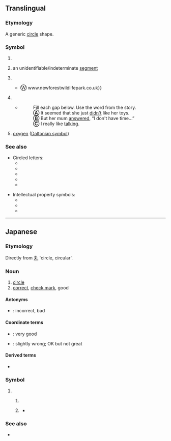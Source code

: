 {{also|◯|⚬|∘|Appendix:Variations of "o"|uni=auto}}
{{character info}}
{{character info|￮}}
{{character info|⭕}}
==Translingual==

===Etymology===
A generic [[circle]] shape.

===Symbol===
{{mul-symbol}}

# {{n-g|A female family member in a [[family tree]]. Compare {{m|mul|□||a male family member in a family tree}}.}}
# {{lb|mul|phonetics}} an unidentifiable/indeterminate [[segment]]
# {{n-g|A circled [[number]] ①, ②, ③, etc. represents the ''1st'', ''2nd'', ''3rd'', etc. item.}}
#* {{quote-book|en|termlang=mul|author=Emily Laurence Baker|title=Slow New Forest: Local, characterful guides to Britain's special places|year=2013|publisher=Bradt Travel Guides|isbn=9781841624488|page=109|pageurl=https://books.google.ro/books?id=NZjkpKIBzN0C&pg=PA109|passage='''④''' New Forest Wildlife Park<br>Deerleap Lane, Ashurst SO41 4UH Ⓣ 023 {{...}} Ⓦ www.newforestwildlifepark.co.uk}}
# {{n-g|A circled [[letter]] Ⓐ, Ⓑ, Ⓒ, etc. represents the ''Ath'', ''Bth'', ''Cth'', etc. item.}}
#* {{quote-book
|en
|termlang=mul
|year=2004
|author=Faye Berryman, Philip O'Carroll
|title=Fitzroy Word Skills 3 Answer Book (Stories 21-30)
|pageurl=http://books.google.com.br/books?id=AkKf1gjxcVEC&pg=PA75#v=onepage&q&f=false
|isbn=9789867240217
|page=75
|publisher=Lai Lai Book Company}}
#*: Fill each gap below. Use the word from the story.
#*: '''Ⓐ''' It seemed that she just <u>didn't</u> like her toys.
#*: '''Ⓑ''' But her mum <u>answered</u>, “I don't have time...”
#*: '''Ⓒ''' I really like <u>talking</u>.
# {{lb|mul|chemistry}} [[oxygen]] ([[w:Daltonian symbol|Daltonian symbol]])

===See also===
* Circled letters:
** {{l|mul|Ⓐ||the symbol of [[anarchism]]}}
** {{l|mul|Ⓣ||indicates a [[phone number]]}}
** {{l|mul|Ⓦ||indicates a [[website]]}}
** {{l|mul|Ⓧ||indicates the last date at which the item must be sold at a fixed price under saihan seido, Japan's resale price maintenance system}}
** {{l|mul|Ⓨ||indicates the first date at which the item must be sold at a fixed price under saihan seido, Japan's resale price maintenance system}}

* Intellectual property symbols:
** {{l|mul|©||copyright symbol}}
** {{l|mul|℗||sound recording copyright symbol}}
** {{l|mul|®||registered trademark symbol}}

----

==Japanese==

===Etymology===
Directly from [[丸]] 'circle, circular'.

===Noun===
{{ja-pos|symbol|まる}}

# [[circle]]
# [[correct]], [[check mark]], good

====Antonyms====
* {{ja-r|×|ばつ}}: incorrect, bad

====Coordinate terms====
* {{ja-r|◎|にじゅうまる}}: very good
* {{ja-r|△|さんかく}}: slightly wrong; OK but not great

====Derived terms====
* {{l|ja|○×}}

===Symbol===
{{ja-pos|symbol|まる|なに}}

# {{non-gloss definition|Placeholder for a [[kanji]] or [[kana]].}}
## {{non-gloss definition|Used to indicate a space to be filled in.}}
##: {{ux|ja|○○が好き|tr=______ ga suki|to like ______}}
## {{non-gloss definition|Used to censor or obscure individual characters.}}
##: {{ux|ja|セッ○ス|tr=sekkusu|s*x (sex)}}
##: {{ux|ja|創○○会|tr=Sōka Gakkai|S*k* Gak*i ({{w|Soka Gakkai}})}}
##: {{ux|ja|Micr○soft|Micr*soft}}
##: {{ux|ja|ち○ぽ|tr=chi*po|d**k}}
##* {{quote-book
|ja
|year=2004
|author=榎本年弥
|title=旅の指さし会話帳7 オーストラリア: オーストラリア英語
|url=https://books.google.com/books?id=ifPY12t-kAsC&pg=PA116&dq=%22prick%22
|isbn=9784795827530
|page=122
|publisher=Joho Center Publishing
}}
##*: {{lang|ja|prick………チ'''○'''ポコ}}
##*: {{lang|ja|prickhead………バカ野郎}}
##*:: {{lang|ja|dickheadと同じく、「チン'''○'''コ頭」の意味。}}

===See also===
* {{l|ja|〇|t=[[zero]]|pos=an alternative for {{m|ja|零}}}}